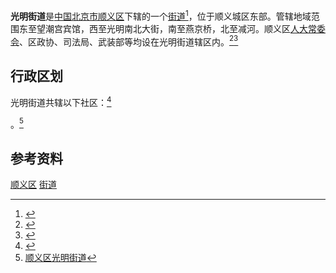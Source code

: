 {{中国乡级行政区
|景观照片文件名 = New World Department Store, Shunyi (20201122124828).jpg
|景观照片描述 = [[新世界百貨中國|新世界百货]]顺义店
|汉语拼音 = 
|其他语言 = 
|其他语言名称 = 
|旧称 = 
|地名出处 = 
|位置图文件名 = 
|位置图描述 = 
|自定义图片 = 
|建置时间 = 
|政府驻地 = 府前东街17号
|毗邻 = [[胜利街道_(北京市)|胜利街道]]、[[仁和地区|仁和地区]]、[[石园街道|石园街道]]
|总面积 = 6.5平方千米
|总人口 = 
|总人口年份 = 
|户籍人口 = 6.52万
|户籍人口年份 = 
|常住人口 = 
|常住人口年份 = 
|人口密度 = 
|GDP = 
|GDP年份 = 
|邮政编码 = 101300
|电话区号 = 10
|官方网站 = 
|网站名称 = 
|11/01/13/002/000}}

'''光明街道'''是[[中华人民共和国|中国]][[北京市|北京市]][[顺义区|顺义区]]下辖的一个[[街道办事处|街道]]<ref>{{PRC admin/ref sgc|{{PRC admin/parent|11/01/13/002/000}}}}</ref>，位于顺义城区东部。管辖地域范围东至望潮宫宾馆，西至光明南北大街，南至燕京桥，北至减河。顺义区[[人大常委会|人大常委会]]、区政协、司法局、武装部等均设在光明街道辖区内。<ref>{{Cite web |url=http://www.chinaquhua.cn/beijing/shunyiqu_guangmingjiedao.html |title=北京顺义区光明街道 |accessdate=2011-07-29 |archive-date=2011-11-28 |archive-url=https://web.archive.org/web/20111128042926/http://www.chinaquhua.cn/beijing/shunyiqu_guangmingjiedao.html |dead-url=no }}</ref><ref>{{Cite web |url=http://www.xzqh.org/html/2008/0617/297.html |title=光明街道简介 |accessdate=2011-07-29 |archive-date=2011-09-21 |archive-url=https://web.archive.org/web/20110921015718/http://www.xzqh.org/html/2008/0617/297.html |dead-url=no }}</ref>

==行政区划==
光明街道共辖以下社区：<ref>{{PRC admin/ref sgc|11/01/13/002/000}}</ref>

{{PRC admin/children|11/01/13/002/000}}。<ref>[http://www.guangm.bjshy.gov.cn/WebSite.asp?Page=2&ChannelID=20 顺义区光明街道]{{dead link|date=2017年11月 |bot=InternetArchiveBot |fix-attempted=yes }}</ref>

==参考资料==
{{Reflist|2}}

{{顺义区行政区划}}
{{北京行政区划小作品}}

[[Category:北京市街道_(行政区划)|顺义区]]
[[Category:顺义区行政区划|街道]]